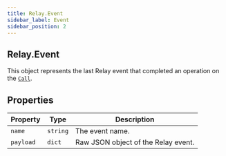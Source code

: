 ```yaml
---
title: Relay.Event
sidebar_label: Event
sidebar_position: 2
---
```


[relay-event]: /sdks/realtime-sdk/v2/language/python/event
[relay-calling-call]: /sdks/realtime-sdk/v2/language/python/calling/call

## Relay.Event

This object represents the last Relay event that completed an operation on the [`Call`][relay-calling-call].

## Properties

| Property | Type | Description |
| -------- | ---- | ----------- |
| `name` | `string` | The event name. |
| `payload` | `dict` | Raw JSON object of the Relay event. |
